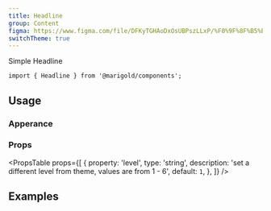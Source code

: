 ```yaml
---
title: Headline
group: Content
figma: https://www.figma.com/file/DFKyTGHAoDxOsUBPszLLxP/%F0%9F%8F%B5%EF%B8%8FMarigold?node-id=899%3A1831
switchTheme: true
---
```


<Preview>
  <Headline>Simple Headline</Headline>
</Preview>

```tsx
import { Headline } from '@marigold/components';
```

## Usage

### Apperance

<ApperanceTable component={title} />

### Props

<PropsTable
  props={[
    {
      property: 'level',
      type: 'string',
      description: 'set a different level from theme, values are from 1 - 6',
      default: `1`,
    },
  ]}
/>

## Examples

```tsx preview file=components/Headline/headline.demo.tsx

```
